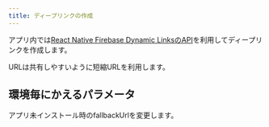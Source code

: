 ```yaml
---
title: ディープリンクの作成
---
```


アプリ内では[React Native Firebase Dynamic LinksのAPI](https://rnfirebase.io/dynamic-links/usage#create-a-link)を利用してディープリンクを作成します。

URLは共有しやすいように短縮URLを利用します。

## 環境毎にかえるパラメータ

アプリ未インストール時のfallbackUrlを変更します。

